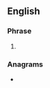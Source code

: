 {{also|bion}}
==English==

===Phrase===
{{en-phrase}}

# {{lb|en|internet slang|text messaging}} {{initialism of|lang=en|[[believe]] [[it]] [[or]] [[not]]}}

===Anagrams===
* {{anagrams|en|a=bino|bino}}